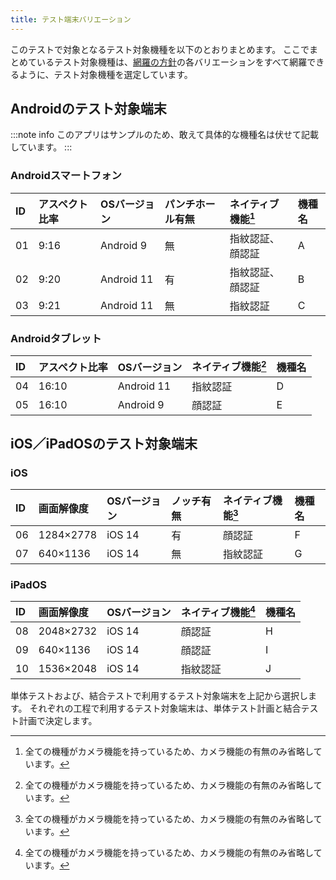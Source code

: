 ```yaml
---
title: テスト端末バリエーション
---
```


このテストで対象となるテスト対象機種を以下のとおりまとめます。
ここでまとめているテスト対象機種は、[網羅の方針](test-all-planning.mdx#網羅の方針)の各バリエーションをすべて網羅できるように、テスト対象機種を選定しています。

## Androidのテスト対象端末

:::note info
このアプリはサンプルのため、敢えて具体的な機種名は伏せて記載しています。
:::

### Androidスマートフォン

| ID | アスペクト比率 | OSバージョン | パンチホール有無 | ネイティブ機能[^1] | 機種名 |
| :--- | :--- | :--- | :--- | :--- | :--- |
| 01 | 9:16 | Android 9 | 無 | 指紋認証、顔認証 | A |
| 02 | 9:20 | Android 11 | 有 | 指紋認証、顔認証 | B |
| 03 | 9:21 | Android 11 | 無 | 指紋認証 | C |

### Androidタブレット

| ID | アスペクト比率 | OSバージョン | ネイティブ機能[^1] | 機種名 |
| :--- | :--- | :--- | :--- | :--- |
| 04 | 16:10 | Android 11 | 指紋認証 | D |
| 05 | 16:10 | Android 9 | 顔認証 | E |

## iOS／iPadOSのテスト対象端末

### iOS

| ID | 画面解像度 | OSバージョン | ノッチ有無 | ネイティブ機能[^1] | 機種名 |
| :--- | :--- | :--- | :--- | :--- | :--- |
| 06 | 1284×2778 | iOS 14 | 有 | 顔認証 | F |
| 07 | 640×1136 | iOS 14 | 無 | 指紋認証 | G |

### iPadOS

| ID | 画面解像度 | OSバージョン | ネイティブ機能[^1] | 機種名 |
| :--- | :--- | :--- | :--- | :--- |
| 08 | 2048×2732 | iOS 14 | 顔認証 | H |
| 09 | 640×1136 | iOS 14 | 顔認証 | I |
| 10 | 1536×2048 | iOS 14 | 指紋認証 | J |

単体テストおよび、結合テストで利用するテスト対象端末を上記から選択します。
それぞれの工程で利用するテスト対象端末は、単体テスト計画と結合テスト計画で決定します。

[^1]:全ての機種がカメラ機能を持っているため、カメラ機能の有無のみ省略しています。
